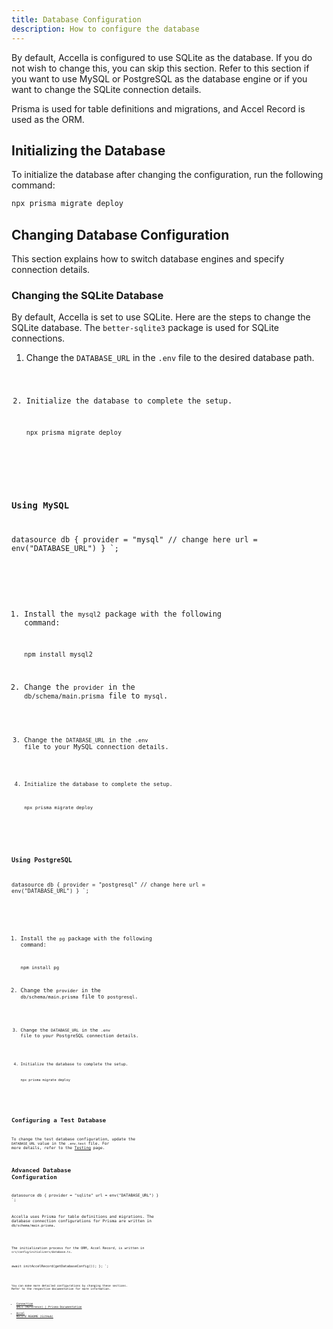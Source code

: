 ```yaml
---
title: Database Configuration
description: How to configure the database
---
```



By default, Accella is configured to use SQLite as the database. If you do not wish to change this, you can skip this section. Refer to this section if you want to use MySQL or PostgreSQL as the database engine or if you want to change the SQLite connection details.

Prisma is used for table definitions and migrations, and Accel Record is used as the ORM.

## Initializing the Database

To initialize the database after changing the configuration, run the following command:

```bash
npx prisma migrate deploy
```

## Changing Database Configuration

This section explains how to switch database engines and specify connection details.

### Changing the SQLite Database

By default, Accella is set to use SQLite. Here are the steps to change the SQLite database. The `better-sqlite3` package is used for SQLite connections.

<Steps>

1. Change the `DATABASE_URL` in the `.env` file to the desired database path.

   <Code code='DATABASE_URL="file:/path/to/dev.db"' lang="dotenv" title='.env' />

2. Initialize the database to complete the setup.

   ```bash
   npx prisma migrate deploy
   ```

</Steps>

### Using MySQL

datasource db {
  provider = "mysql" // change here
  url      = env("DATABASE_URL")
}
`;

<Steps>

1. Install the `mysql2` package with the following command:

   ```bash
   npm install mysql2
   ```

2. Change the `provider` in the `db/schema/main.prisma` file to `mysql`.

   <Code code={mysqlSource} lang="prisma" title='db/schema/main.prisma' />

3. Change the `DATABASE_URL` in the `.env` file to your MySQL connection details.

   <Code code='DATABASE_URL="mysql://root:@localhost:3306/accella_dev"' lang="dotenv" title='.env' />

4. Initialize the database to complete the setup.

   ```bash
   npx prisma migrate deploy
   ```

</Steps>

### Using PostgreSQL

datasource db {
  provider = "postgresql" // change here
  url      = env("DATABASE_URL")
}
`;

<Steps>

1. Install the `pg` package with the following command:

   ```bash
   npm install pg
   ```

2. Change the `provider` in the `db/schema/main.prisma` file to `postgresql`.

   <Code code={pgSource} lang="prisma" title='db/schema/main.prisma' />

3. Change the `DATABASE_URL` in the `.env` file to your PostgreSQL connection details.

   <Code code='DATABASE_URL="postgresql://test:password@localhost:5432/accella_dev"' lang="dotenv" title='.env' />

4. Initialize the database to complete the setup.

   ```bash
   npx prisma migrate deploy
   ```

</Steps>

## Configuring a Test Database

To change the test database configuration, update the `DATABASE_URL` value in the `.env.test` file.
For more details, refer to the [Testing](testing#configuring-the-test-database) page.

## Advanced Database Configuration

datasource db {
  provider = "sqlite"
  url      = env("DATABASE_URL")
}
`;

Accella uses Prisma for table definitions and migrations. The database connection configurations for Prisma are written in `db/schema/main.prisma`.

<Code code={sqliteSource} lang="prisma" title='db/schema/main.prisma' />

The initialization process for the ORM, Accel Record, is written in `src/config/initializers/database.ts`.


  await initAccelRecord(getDatabaseConfig());
};
`;

<Code code={setupDatabase} lang="ts" title='src/config/initializers/database.ts' />

You can make more detailed configurations by changing these sections. Refer to the respective documentation for more information.

- [Connection URLs (Reference) | Prisma Documentation](https://www.prisma.io/docs/orm/reference/connection-urls)
- [Accel Record README (GitHub)](https://github.com/koyopro/accella/blob/main/packages/accel-record/README.md)
